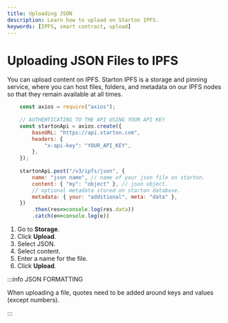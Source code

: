 ```yaml
---
title: Uploading JSON
description: Learn how to upload on Starton IPFS.
keywords: [IPFS, smart contract, upload]
---
```



# Uploading JSON Files to IPFS

You can upload content on IPFS. Starton IPFS is a storage and pinning service, where you can host files, folders, and metadata on our IPFS nodes so that they remain available at all times.

<Tabs>
<TabItem value="code" label="From Code">

```jsx showLineNumbers
    const axios = require("axios");
    
    // AUTHENTICATING TO THE API USING YOUR API KEY
    const startonApi = axios.create({
        baseURL: "https://api.starton.com",
        headers: {
            "x-api-key": "YOUR_API_KEY",
        },
    });
    
    startonApi.post("/v3/ipfs/json", {
        name: "json name", // name of your json file on starton.
        content: { "my": "object" }, // json object.
        // optional metadata stored on starton database.
        metadata: { your: "additional", meta: "data" },
    })
        .then(res=>console.log(res.data))
        .catch(e=>console.log(e))
```

</TabItem>
<TabItem value="dashboard" label="From Webapp">

1. Go to **Storage**.
1. Click **Upload**.
1. Select JSON.
1. Select content.
1. Enter a name for the file.
1. Click **Upload**.

</TabItem>
</Tabs>

:::info JSON FORMATTING

When uploading a file, quotes need to be added around keys and values (except numbers).

:::